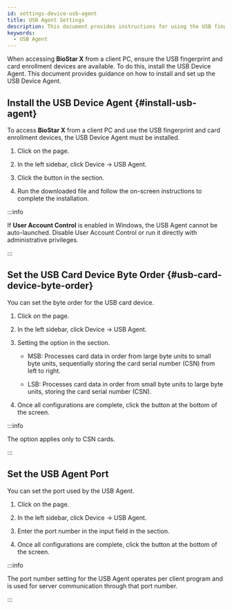 ```yaml
---
id: settings-device-usb-agent
title: USB Agent Settings
description: This document provides instructions for using the USB fingerprint enrollment device and card enrollment device when accessing BioStar X on the client PC.
keywords:
  - USB Agent
---
```


When accessing **BioStar X** from a client PC, ensure the USB fingerprint and card enrollment devices are available. To do this, install the USB Device Agent. This document provides guidance on how to install and set up the USB Device Agent.

## Install the USB Device Agent {#install-usb-agent}

To access **BioStar X** from a client PC and use the USB fingerprint and card enrollment devices, the USB Device Agent must be installed.

1. Click <Cmd sid='shell.header.setting' /> on the <Cmd sid='shell.header.launcher' /> page.

2. In the left sidebar, click <Cmd>Device</Cmd> → <Cmd>USB Agent</Cmd>.

3. Click the <Cmd sid='button.download' product='2' /> button in the <Cmd sid='settings.usgAgent.lable' product='2' /> section.

4. Run the downloaded file and follow the on-screen instructions to complete the installation.

:::info

If **User Account Control** is enabled in Windows, the USB Agent cannot be auto-launched. Disable User Account Control or run it directly with administrative privileges.

:::

## Set the USB Card Device Byte Order {#usb-card-device-byte-order}

You can set the byte order for the USB card device.

1. Click <Cmd sid='shell.header.setting' /> on the <Cmd sid='shell.header.launcher' /> page.

2. In the left sidebar, click <Cmd>Device</Cmd> → <Cmd>USB Agent</Cmd>.

3. Setting the <Cmd sid='settings.usbAgent.byteOrder.title' product='2' /> option in the <Cmd sid='settings.usbAgent.byteOrder' product='2' /> section.

   * <Cmd>MSB</Cmd>: Processes card data in order from large byte units to small byte units, sequentially storing the card serial number (CSN) from left to right.

   * <Cmd>LSB</Cmd>: Processes card data in order from small byte units to large byte units, storing the card serial number (CSN).

4. Once all configurations are complete, click the <Cmd sid='button.apply' product='2' /> button at the bottom of the screen.

:::info

The <Cmd sid='settings.usbAgent.byteOrder' product='2' /> option applies only to CSN cards.

:::

## Set the USB Agent Port

You can set the port used by the USB Agent.

1. Click <Cmd sid='shell.header.setting' /> on the <Cmd sid='shell.header.launcher' /> page.

2. In the left sidebar, click <Cmd>Device</Cmd> → <Cmd>USB Agent</Cmd>.

3. Enter the port number in the <Cmd sid='settings.usbAgent.port' product='2' /> input field in the <Cmd sid='settings.usbAgent.port.title' product='2' /> section.

4. Once all configurations are complete, click the <Cmd sid='button.apply' product='2' /> button at the bottom of the screen.

:::info

The port number setting for the USB Agent operates per client program and is used for server communication through that port number.

:::
